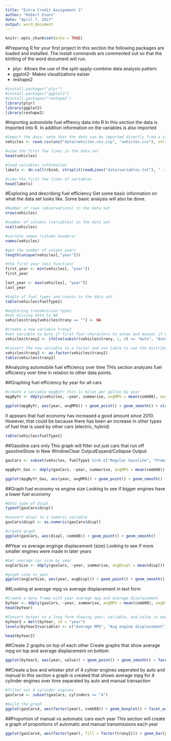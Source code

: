 ```yaml
---
title: "Extra Credit Assignment 1"
author: "Robert Evans"
date: "April 7, 2017"
output: word_document
---
```


```r
knitr::opts_chunk$set(echo = TRUE)
```

#Preparing R for your first project
In this section the following packages are loaded and installed. The install commands are commented out so that the kintting of the word document will run.

* plyr- Allows the use of the split-apply-combine data analysis pattern
* ggplot2- Makes visualizations eaiser
* reshape2
```r
#install.packages("plyr")
#install.packages("ggplot2")
#install.packages("reshape2")
library(plyr)
library(ggplot2)
library(reshape2)
```

#Importing automobile fuel effiency data into R
In this section the data is imported into R. In addition information on the variables is also imported
```r
#import the data- note that the data can be imported directly from a zip file if the file name is known
vehicles <- read.csv(unz("data/vehicles.csv.zip", "vehicles.csv"), stringsAsFactors = F)

#view the first few lines in the data set
head(vehicles)

#load variables information
labels <- do.call(rbind, strsplit(readLines("data/variables.txt"), " - "))

#view the first few lines of variables
head(labels)
```

#Exploring and describing fuel efficiency
Get some basic information on what the data set looks like. Some basic analysis will also be done.
```r
#Number of rows (observations) in the data set
nrow(vehicles)

#number of columns (variables) in the data set
ncol(vehicles)

#varible names (column headers)
names(vehicles)

#get the number of unique years
length(unique(vehicles[,"year"]))

#the first year (min function)
first_year <- min(vehicles[, "year"])
first_year

last_year <- max(vehicles[, "year"])
last_year

#table of fuel types and counts in the data set
table(vehicles$fuelType1)

#exploring transmission types
#set missing data to NA
vehicles$trany[vehicles$trany == ""] <- NA

#create a new variable trany2
#set variable to Auto if first four characters to autao and manual if not
vehicles$trany2 <- ifelse(substr(vehicles$trany, 1, 4) == "Auto", "Auto", "Manual")

#Convert the new variable to a factor and use table to see the distribution of values
vehicles$trany2 <- as.factor(vehicles$trany2)
table(vehicles$trany2)
```

#Analyzing automobile fuel efficiency over time
THis section analyzes fuel efficiency over time in relation to other data points.

##Graphing fuel efficiency by year for all cars
```r
#create a variable mpgByYr this is miles per gallon by year
mpgByYr <- ddply(vehicles, ~year, summarise, avgMPG = mean(comb08), avgHghy = mean(highway08), avgCity = mean(city08))

ggplot(mpgByYr, aes(year, avgMPG)) + geom_point() + geom_smooth() + xlab("Year") + ylab("Average MPG") + ggtitle("All cars")
```

It appears that fuel economy has increased a good amount since 2010. However, that could be because there has been an increase in other types of fuel that is used by other cars (electric, hybrid)
```r
table(vehicles$fuelType1)
```

##Gasoline cars only
This graph will filter out just cars that run off gasolineShow in New WindowClear OutputExpand/Collapse Output
```r
gasCars <- subset(vehicles, fuelType1 %in% c("Regular Gasoline", "Premium Gasoline", "Midgrade Gasoline") & fuelType2 == "" & atvType != "Hybrid")

mpgByYr_Gas <- ddply(gasCars, ~year, summarise, avgMPG = mean(comb08))

ggplot(mpgByYr_Gas, aes(year, avgMPG)) + geom_point() + geom_smooth() + xlab("Year") + ylab("Average MPG") + ggtitle("Gasoline cars")
```

##Graph fuel economy vs engine size
Looking to see if bigger engines have a lower fuel economy
```r
#Data type of displ
typeof(gasCars$displ)

#convert displ to a numeric variable
gasCars$displ <- as.numeric(gasCars$displ)

#create graph
ggplot(gasCars, aes(displ, comb08)) + geom_point() + geom_smooth()
```

##Year vs average enginge displacement (size)
Looking to see if more smaller engines were made in later years
```r
#Get average car size by year
avgCarSize <- ddply(gasCars, ~year, summarise, avgDispl = mean(displ))

#graph size vs year
ggplot(avgCarSize, aes(year, avgDispl)) + geom_point() + geom_smooth() + xlab("Year") + ylab("Average engine displacement (l)")
```

##Looking at average mpg vs average displacement in text form
```r
#Create a data frame with year average mpg and average displacement
byYear <- ddply(gasCars, ~year, summarise, avgMPG = mean(comb08), avgDispl = mean(displ))
head(byYear)

#Convert byYear to a long form showing year, variable, and value in each row
byYear2 = melt(byYear, id = "year")
levels(byYear2$variable) <- c("Average MPG", "Avg engine displacement")

head(byYear2)
```

##Create 2 graphs on top of each other
Create graphs that show average mpg on top and average displacement on bottom
```r
ggplot(byYear2, aes(year, value)) + geom_point() + geom_smooth() + facet_wrap(~variable, ncol = 1, scales = "free_y") + xlab("Year") + ylab("")
```

##Create a box and whisker plot of 4 cyliner engines seperated by auto and manual
In this section a graph is created that shows average mpg for 4 cylinder engines over time separated by auto and manual transaction
```r
#filter out 4 cylinder engines
gasCars4 <- subset(gasCars, cylinders == "4")

#build the graph
ggplot(gasCars4, aes(factor(year), comb08)) + geom_boxplot() + facet_wrap(~trany2, ncol = 1) + theme(axis.text.x = element_text(angle = 45)) + labs(x = "Year", y = "MPG")
```

##Proportion of manual vs automatic cars each year
This section will create a graph of proportions of automatic and manual transmissions each year
```r
ggplot(gasCars4, aes(factor(year), fill = factor(trany2))) + geom_bar(position = "fill") + labs(x = "Year", y = "Proprotion of cars", fill = "Transmission") + theme(axis.text.x = element_text(angle = 45)) + geom_hline(yintercept = 0.5, linetype = 2)
```
